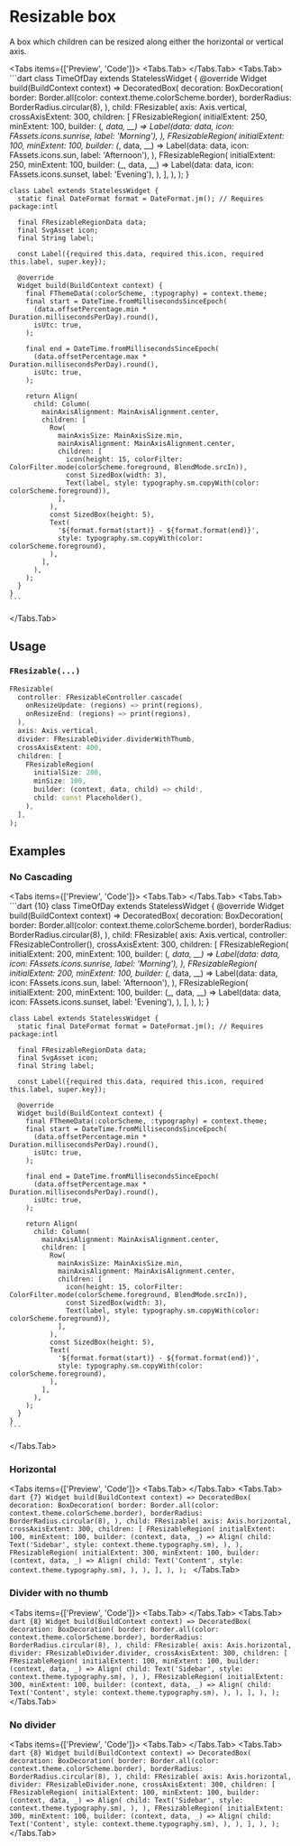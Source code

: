
# Resizable box
A box which children can be resized along either the horizontal or vertical axis.

<Tabs items={['Preview', 'Code']}>
  <Tabs.Tab>
    <Widget name='resizable' query={{}} height={700}/>
  </Tabs.Tab>
  <Tabs.Tab>
    ```dart
    class TimeOfDay extends StatelessWidget {
      @override
      Widget build(BuildContext context) => DecoratedBox(
            decoration: BoxDecoration(
              border: Border.all(color: context.theme.colorScheme.border),
              borderRadius: BorderRadius.circular(8),
            ),
            child: FResizable(
              axis: Axis.vertical,
              crossAxisExtent: 300,
              children: [
                FResizableRegion(
                  initialExtent: 250,
                  minExtent: 100,
                  builder: (_, data, __) => Label(data: data, icon: FAssets.icons.sunrise, label: 'Morning'),
                ),
                FResizableRegion(
                  initialExtent: 100,
                  minExtent: 100,
                  builder: (_, data, __) => Label(data: data, icon: FAssets.icons.sun, label: 'Afternoon'),
                ),
                FResizableRegion(
                  initialExtent: 250,
                  minExtent: 100,
                  builder: (_, data, __) => Label(data: data, icon: FAssets.icons.sunset, label: 'Evening'),
                ),
              ],
            ),
          );
    }

    class Label extends StatelessWidget {
      static final DateFormat format = DateFormat.jm(); // Requires package:intl

      final FResizableRegionData data;
      final SvgAsset icon;
      final String label;

      const Label({required this.data, required this.icon, required this.label, super.key});

      @override
      Widget build(BuildContext context) {
        final FThemeData(:colorScheme, :typography) = context.theme;
        final start = DateTime.fromMillisecondsSinceEpoch(
          (data.offsetPercentage.min * Duration.millisecondsPerDay).round(),
          isUtc: true,
        );

        final end = DateTime.fromMillisecondsSinceEpoch(
          (data.offsetPercentage.max * Duration.millisecondsPerDay).round(),
          isUtc: true,
        );

        return Align(
          child: Column(
            mainAxisAlignment: MainAxisAlignment.center,
            children: [
              Row(
                mainAxisSize: MainAxisSize.min,
                mainAxisAlignment: MainAxisAlignment.center,
                children: [
                  icon(height: 15, colorFilter: ColorFilter.mode(colorScheme.foreground, BlendMode.srcIn)),
                  const SizedBox(width: 3),
                  Text(label, style: typography.sm.copyWith(color: colorScheme.foreground)),
                ],
              ),
              const SizedBox(height: 5),
              Text(
                '${format.format(start)} - ${format.format(end)}',
                style: typography.sm.copyWith(color: colorScheme.foreground),
              ),
            ],
          ),
        );
      }
    }
    ```
  </Tabs.Tab>
</Tabs>

## Usage

### `FResizable(...)`

```dart
FResizable(
  controller: FResizableController.cascade(
    onResizeUpdate: (regions) => print(regions),
    onResizeEnd: (regions) => print(regions),
  ),
  axis: Axis.vertical,
  divider: FResizableDivider.dividerWithThumb,
  crossAxisExtent: 400,
  children: [
    FResizableRegion(
      initialSize: 200,
      minSize: 100,
      builder: (context, data, child) => child!,
      child: const Placeholder(),
    ),
  ],
);
```

## Examples

### No Cascading

<Tabs items={['Preview', 'Code']}>
  <Tabs.Tab>
    <Widget name='resizable' variant='no-cascading' query={{}} height={700}/>
  </Tabs.Tab>
  <Tabs.Tab>
    ```dart {10}
    class TimeOfDay extends StatelessWidget {
      @override
      Widget build(BuildContext context) => DecoratedBox(
            decoration: BoxDecoration(
              border: Border.all(color: context.theme.colorScheme.border),
              borderRadius: BorderRadius.circular(8),
            ),
            child: FResizable(
              axis: Axis.vertical,
              controller: FResizableController(),
              crossAxisExtent: 300,
              children: [
                FResizableRegion(
                  initialExtent: 200,
                  minExtent: 100,
                  builder: (_, data, __) => Label(data: data, icon: FAssets.icons.sunrise, label: 'Morning'),
                ),
                FResizableRegion(
                  initialExtent: 200,
                  minExtent: 100,
                  builder: (_, data, __) => Label(data: data, icon: FAssets.icons.sun, label: 'Afternoon'),
                ),
                FResizableRegion(
                  initialExtent: 200,
                  minExtent: 100,
                  builder: (_, data, __) => Label(data: data, icon: FAssets.icons.sunset, label: 'Evening'),
                ),
              ],
            ),
          );
    }

    class Label extends StatelessWidget {
      static final DateFormat format = DateFormat.jm(); // Requires package:intl

      final FResizableRegionData data;
      final SvgAsset icon;
      final String label;

      const Label({required this.data, required this.icon, required this.label, super.key});

      @override
      Widget build(BuildContext context) {
        final FThemeData(:colorScheme, :typography) = context.theme;
        final start = DateTime.fromMillisecondsSinceEpoch(
          (data.offsetPercentage.min * Duration.millisecondsPerDay).round(),
          isUtc: true,
        );

        final end = DateTime.fromMillisecondsSinceEpoch(
          (data.offsetPercentage.max * Duration.millisecondsPerDay).round(),
          isUtc: true,
        );

        return Align(
          child: Column(
            mainAxisAlignment: MainAxisAlignment.center,
            children: [
              Row(
                mainAxisSize: MainAxisSize.min,
                mainAxisAlignment: MainAxisAlignment.center,
                children: [
                  icon(height: 15, colorFilter: ColorFilter.mode(colorScheme.foreground, BlendMode.srcIn)),
                  const SizedBox(width: 3),
                  Text(label, style: typography.sm.copyWith(color: colorScheme.foreground)),
                ],
              ),
              const SizedBox(height: 5),
              Text(
                '${format.format(start)} - ${format.format(end)}',
                style: typography.sm.copyWith(color: colorScheme.foreground),
              ),
            ],
          ),
        );
      }
    }
    ```
  </Tabs.Tab>
</Tabs>

### Horizontal

<Tabs items={['Preview', 'Code']}>
  <Tabs.Tab>
    <Widget name='resizable' variant='horizontal' query={{}} height={400}/>
  </Tabs.Tab>
  <Tabs.Tab>
    ```dart {7}
    Widget build(BuildContext context) => DecoratedBox(
      decoration: BoxDecoration(
        border: Border.all(color: context.theme.colorScheme.border),
        borderRadius: BorderRadius.circular(8),
      ),
      child: FResizable(
        axis: Axis.horizontal,
        crossAxisExtent: 300,
        children: [
          FResizableRegion(
            initialExtent: 100,
            minExtent: 100,
            builder: (context, data, _) => Align(
                child: Text('Sidebar', style: context.theme.typography.sm),
              ),
          ),
          FResizableRegion(
            initialExtent: 300,
            minExtent: 100,
            builder: (context, data, _) => Align(
              child: Text('Content', style: context.theme.typography.sm),
            ),
          ),
        ],
      ),
    );
    ```
  </Tabs.Tab>
</Tabs>

### Divider with no thumb

<Tabs items={['Preview', 'Code']}>
  <Tabs.Tab>
    <Widget name='resizable' variant='no-thumb' query={{}} height={400}/>
  </Tabs.Tab>
  <Tabs.Tab>
    ```dart {8}
    Widget build(BuildContext context) => DecoratedBox(
      decoration: BoxDecoration(
        border: Border.all(color: context.theme.colorScheme.border),
        borderRadius: BorderRadius.circular(8),
      ),
      child: FResizable(
        axis: Axis.horizontal,
        divider: FResizableDivider.divider,
        crossAxisExtent: 300,
        children: [
          FResizableRegion(
            initialExtent: 100,
            minExtent: 100,
            builder: (context, data, _) => Align(
                child: Text('Sidebar', style: context.theme.typography.sm),
              ),
          ),
          FResizableRegion(
            initialExtent: 300,
            minExtent: 100,
            builder: (context, data, _) => Align(
              child: Text('Content', style: context.theme.typography.sm),
            ),
          ),
        ],
      ),
    );
    ```
  </Tabs.Tab>
</Tabs>

### No divider

<Tabs items={['Preview', 'Code']}>
  <Tabs.Tab>
    <Widget name='resizable' variant='no-divider' query={{}} height={400}/>
  </Tabs.Tab>
  <Tabs.Tab>
    ```dart {8}
    Widget build(BuildContext context) => DecoratedBox(
      decoration: BoxDecoration(
        border: Border.all(color: context.theme.colorScheme.border),
        borderRadius: BorderRadius.circular(8),
      ),
      child: FResizable(
        axis: Axis.horizontal,
        divider: FResizableDivider.none,
        crossAxisExtent: 300,
        children: [
          FResizableRegion(
            initialExtent: 100,
            minExtent: 100,
            builder: (context, data, _) => Align(
                child: Text('Sidebar', style: context.theme.typography.sm),
              ),
          ),
          FResizableRegion(
            initialExtent: 300,
            minExtent: 100,
            builder: (context, data, _) => Align(
              child: Text('Content', style: context.theme.typography.sm),
            ),
          ),
        ],
      ),
    );
    ```
  </Tabs.Tab>
</Tabs>
